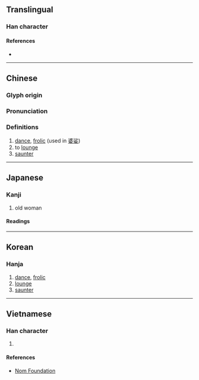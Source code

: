 {{character info/new}}
==Translingual==

===Han character===
{{Han char|rn=38|rad=女|as=07|sn=10|four=39404|canj=EHV|ids=⿱沙女}}

====References====
* {{Han ref|kx=0262.060|dkj=06294|dj=0528.270|hdz=21054.010|uh=5A11|ud=23057|bh=AE50|bd=44624}}

----

==Chinese==
{{zh-forms}}

===Glyph origin===
{{Han etym}}

===Pronunciation===
{{zh-pron
|m=suō
|c=so1
|mc=y
|oc=y
|ma=
|cat=v
}}

===Definitions===
{{zh-hanzi}}

# [[dance]], [[frolic]] (used in [[婆娑]])
# to [[lounge]]
# [[saunter]]

----

==Japanese==

===Kanji===
{{ja-kanji|grade=|rs=女07}}

# old woman

====Readings====
{{ja-readings
|goon=さ
|kanon=さ
|kanyoon=しゃ
|kun=ま-う
}}

----

==Korean==

===Hanja===
{{ko-hanja|hangeul=사|rv=sa|mr=sa}}

# [[dance]], [[frolic]]
# [[lounge]]
# [[saunter]]

----

==Vietnamese==

===Han character===
{{vi-hantu|[[sa]]|rs=女07}}

# {{defn|lang=vi|sort=女07}}

====References====
* [http://nomfoundation.org/common/nom_details.php?codepoint=5a11 Nom Foundation]